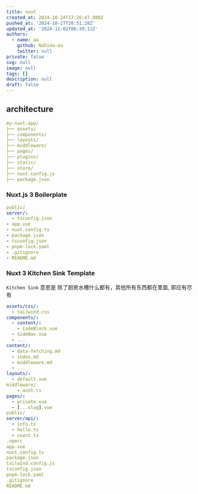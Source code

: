 ```yaml
---
title: nuxt
created_at: 2024-10-24T17:26:47.000Z
pushed_at: '2024-10-27T20:51:28Z'
updated_at: '2024-11-02T06:39:11Z'
authors:
  - name: aa
    github: Nahida-aa
    twitter: null
private: false
svg: null
image: null
tags: []
description: null
draft: false
---
```

## architecture
```yml
my-nuxt-app/
├── assets/
├── components/
├── layouts/
├── middleware/
├── pages/
├── plugins/
├── static/
├── store/
├── nuxt.config.js
├── package.json
```
### Nuxt.js 3 Boilerplate
```yml
public/
server/:
  - tsconfig.json
- app.vue
- nuxt.config.ts
- package.json
- tsconfig.json
- pnpm-lock.yaml
- .gitignore
- README.md
```
### Nuxt 3 Kitchen Sink Template
`Kitchen Sink` 意思是 除了厨房水槽什么都有，其他所有东西都在里面, 即应有尽有
```yml
assets/css/:
  - tailwind.css
components/:
  - content/:
    - CodeBlock.vue
  - SideNav.vue
  - ...
content/:
  - data-fetching.md
  - index.md
  - middleware.md
  - ...
layouts/:
  - default.vue
middleware/
    - auth.ts
pages/:
  - private.vue
  - [...slug].vue
public/
server/api/:
  - info.ts
  - hello.ts
  - count.ts
.npmrc
app.vue
nuxt.config.ts
package.json
tailwind.config.js
tsconfig.json
pnpm-lock.yaml
.gitignore
README.md
```
